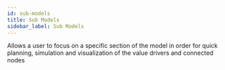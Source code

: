 ```yaml
---
id: sub-models
title: Sub Models
sidebar_label: Sub Models
---
```


Allows a user to focus on a specific section of the model in order for quick planning, simulation and visualization of the value drivers and connected nodes

<Vimeo
    video="https://player.vimeo.com/video/439244033"
    responsive={true}
/>
